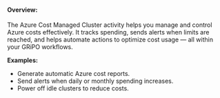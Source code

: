 #### <b>Overview:</b>
The Azure Cost Managed Cluster activity helps you manage and control Azure costs effectively. It tracks spending, sends alerts when limits are reached, and helps automate actions to optimize cost usage — all within your GRiPO workflows.

<b>Examples:</b>

* Generate automatic Azure cost reports.
* Send alerts when daily or monthly spending increases.
* Power off idle clusters to reduce costs.